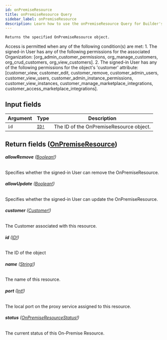 ```yaml
---
id: onPremiseResource
title: onPremiseResource Query
sidebar_label: onPremiseResource
description: Learn how to use the onPremiseResource Query for Builder's API.
---
```


    Returns the specified OnPremiseResource object.

Access is permitted when any of the following condition(s) are met: 1. The signed-in User has any of the following permissions for the associated Organization: [org_admin_customer_permissions, org_manage_customers, org_crud_customers, org_view_customers]. 2. The signed-in User has any of the following permissions for the object's 'customer' attribute: [customer_view, customer_edit, customer_remove, customer_admin_users, customer_view_users, customer_admin_instance_permissions, customer_view_instances, customer_manage_marketplace_integrations, customer_access_marketplace_integrations].

## Input fields

| Argument | Type                              | Description                             |
| -------- | --------------------------------- | --------------------------------------- |
| `id`     | [`ID!`](/composer/builder/api/schema/scalar/ID.mdx) | The ID of the OnPremiseResource object. |

## Return fields ([OnPremiseResource](/composer/builder/api/schema/object/OnPremiseResource.mdx))

###### <b>allowRemove</b> ([Boolean!](/composer/builder/api/schema/scalar/Boolean.mdx))

Specifies whether the signed-in User can remove the OnPremiseResource.

###### <b>allowUpdate</b> ([Boolean!](/composer/builder/api/schema/scalar/Boolean.mdx))

Specifies whether the signed-in User can update the OnPremiseResource.

###### <b>customer</b> ([Customer!](/composer/builder/api/schema/object/Customer.mdx))

The Customer associated with this resource.

###### <b>id</b> ([ID!](/composer/builder/api/schema/scalar/ID.mdx))

The ID of the object

###### <b>name</b> ([String!](/composer/builder/api/schema/scalar/String.mdx))

The name of this resource.

###### <b>port</b> ([Int!](/composer/builder/api/schema/scalar/Int.mdx))

The local port on the proxy service assigned to this resource.

###### <b>status</b> ([OnPremiseResourceStatus!](/composer/builder/api/schema/enum/OnPremiseResourceStatus.mdx))

The current status of this On-Premise Resource.
